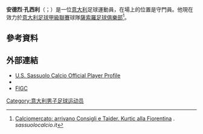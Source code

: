 {{expand|time=2015-05-18T10:01:27+00:00}}
{{noteTA
|G1=Football
|G2=意甲
|1=zh-hans:孔西利;zh-hk:干斯基;zh-tw:孔西利;
}}
{{short description|Italian footballer}}
{{Use dmy dates|date=March 2019}}
{{Infobox football biography
| name                 = 安德烈·孔西利<br/> Andrea Consigli
| image                = Andrea_Consigli.jpg
| image_size           = 300
| caption              =
| height               = 1.89 m
| birth_date           = {{birth date and age|1987|01|27|df=y}}
| birth_place          = {{ITA}}[[科爾馬諾|科爾馬諾]]
| currentclub          = [[薩索羅足球俱樂部|薩索羅]]
| clubnumber           = 47
| position             = [[守門員|守門員]]
| youthyears1 = 2004–2006 | youthclubs1 = [[亞特蘭大足球俱樂部|亞特蘭大]]
| years1 = 2006–2014 | clubs1 = [[亞特蘭大足球俱樂部|亞特蘭大]] | caps1 = 193 | goals1 = 0
| years2 = 2006–2007 | clubs2 = → {{tsl|en|S.S. Sambenedettese Calcio||沙賓納德塞}} (外借) | caps2 = 32 | goals2 = 0
| years3 = 2007–2008 | clubs3 = → {{tsl|en|Rimini Calcio F.C.||里米尼}} (外借) | caps3 = 35 | goals3 = 0
| years4 = 2014– |clubs4 = [[薩索羅足球俱樂部|薩索羅]] | caps4 = 250 | goals4 = 0
| nationalyears1 = 2003 | nationalteam1 = 意大利U16 | nationalcaps1 = 8 | nationalgoals1 = 0
| nationalyears2 = 2003–2004 | nationalteam2 = 意大利U17 | nationalcaps2 = 4 | nationalgoals2 = 0
| nationalyears3 = 2004–2005 | nationalteam3 = 意大利U18 | nationalcaps3 = 7 | nationalgoals3 = 0
| nationalyears4 = 2005–2006 | nationalteam4 = 意大利U19 | nationalcaps4 = 7 | nationalgoals4 = 0
| nationalyears5 = 2005–2007 | nationalteam5 = 意大利U20 | nationalcaps5 = 5 | nationalgoals5 = 0
| nationalyears6 = 2006–2009 | nationalteam6 = [[義大利21歲以下國家足球隊|意大利U21]] | nationalcaps6 = 20 | nationalgoals6 = 0
| nationalyears7 = 2008 | nationalteam7 = [[2008年夏季奧林匹克運動會意大利代表團|意大利國奧隊]] | nationalcaps7 = 1 | nationalgoals7 = 0 <!--refer to FIFA player-->
| pcupdate             = 2021年5月24日
| ntupdate             = 2015年4月21日
}}

'''安德烈·孔西利'''（{{lang-it|Andrea Consigli}}；{{bd|1987年|1月27日}}）是一位[[意大利|意大利]]足球運動員，在場上的位置是守門員。他現在效力於[[意大利足球甲級聯賽|意大利足球甲級聯賽]]球隊[[薩索羅足球俱樂部|薩索羅足球俱樂部]]<ref>[http://www.sassuolocalcio.it/articles/?id=5&aid=762/calciomercato-arrivano-consigli-e-taider-kurtic-alla-fiorentina Calciomercato: arrivano Consigli e Taider. Kurtic alla Fiorentina] {{Wayback|url=http://www.sassuolocalcio.it/articles/?id=5&aid=762%2Fcalciomercato-arrivano-consigli-e-taider-kurtic-alla-fiorentina |date=20150708091253 }}. ''sassuolocalcio.it''</ref>。

== 參考資料 ==
{{reflist}}

== 外部連結 ==
*[http://www.sassuolocalcio.it/articles/player_details.php?season=2014&competition=21&team=2182&player=18500 U.S. Sassuolo Calcio Official Player Profile] {{Wayback|url=http://www.sassuolocalcio.it/articles/player_details.php?season=2014&competition=21&team=2182&player=18500 |date=20150924094550 }} {{in lang|it}}
*{{FIFA player|291337}}
*[https://web.archive.org/web/20150924113320/http://www.figc.it/nazionali/DettaglioConvocato?codiceConvocato=2645&squadra=1 FIGC] {{in lang|it}}

{{薩斯索羅球員名單}}

{{DEFAULTSORT: Consigli, Andrea}}
[[Category:意大利男子足球运动员|Category:意大利男子足球运动员]]